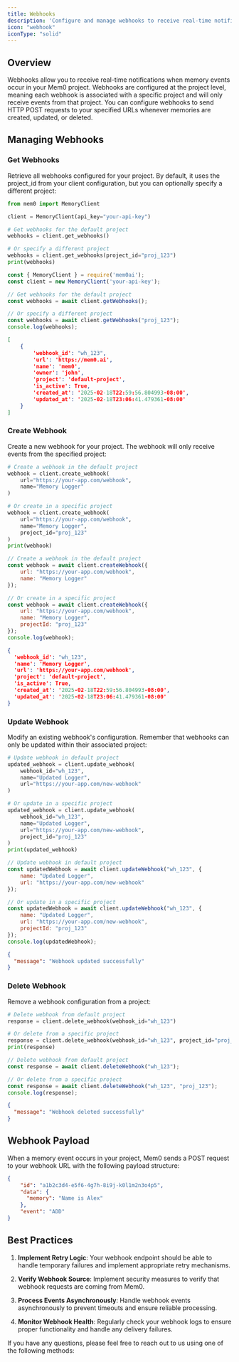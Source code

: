 ```yaml
---
title: Webhooks
description: 'Configure and manage webhooks to receive real-time notifications about memory events'
icon: "webhook"
iconType: "solid"
---
```


## Overview

Webhooks allow you to receive real-time notifications when memory events occur in your Mem0 project. Webhooks are configured at the project level, meaning each webhook is associated with a specific project and will only receive events from that project. You can configure webhooks to send HTTP POST requests to your specified URLs whenever memories are created, updated, or deleted.

## Managing Webhooks

### Get Webhooks

Retrieve all webhooks configured for your project. By default, it uses the project_id from your client configuration, but you can optionally specify a different project:

<CodeGroup>

```python Python
from mem0 import MemoryClient

client = MemoryClient(api_key="your-api-key")

# Get webhooks for the default project
webhooks = client.get_webhooks()

# Or specify a different project
webhooks = client.get_webhooks(project_id="proj_123")
print(webhooks)
```

```javascript JavaScript
const { MemoryClient } = require('mem0ai');
const client = new MemoryClient('your-api-key');

// Get webhooks for the default project
const webhooks = await client.getWebhooks();

// Or specify a different project
const webhooks = await client.getWebhooks("proj_123");
console.log(webhooks);
```

```json Output
[
    {
        'webhook_id': "wh_123",
        'url': 'https://mem0.ai',
        'name': 'mem0',
        'owner': 'john',
        'project': 'default-project',
        'is_active': True,
        'created_at': '2025-02-18T22:59:56.804993-08:00',
        'updated_at': '2025-02-18T23:06:41.479361-08:00'
    }
]

```

</CodeGroup>

### Create Webhook

Create a new webhook for your project. The webhook will only receive events from the specified project:

<CodeGroup>

```python Python
# Create a webhook in the default project
webhook = client.create_webhook(
    url="https://your-app.com/webhook",
    name="Memory Logger"
)

# Or create in a specific project
webhook = client.create_webhook(
    url="https://your-app.com/webhook",
    name="Memory Logger",
    project_id="proj_123"
)
print(webhook)
```

```javascript JavaScript
// Create a webhook in the default project
const webhook = await client.createWebhook({
    url: "https://your-app.com/webhook",
    name: "Memory Logger"
});

// Or create in a specific project
const webhook = await client.createWebhook({
    url: "https://your-app.com/webhook",
    name: "Memory Logger",
    projectId: "proj_123"
});
console.log(webhook);
```

```json Output
{
  'webhook_id': "wh_123",
  'name': 'Memory Logger',
  'url': 'https://your-app.com/webhook',
  'project': 'default-project',
  'is_active': True,
  'created_at': '2025-02-18T22:59:56.804993-08:00',
  'updated_at': '2025-02-18T23:06:41.479361-08:00'
}
```

</CodeGroup>

### Update Webhook

Modify an existing webhook's configuration. Remember that webhooks can only be updated within their associated project:

<CodeGroup>

```python Python
# Update webhook in default project
updated_webhook = client.update_webhook(
    webhook_id="wh_123",
    name="Updated Logger",
    url="https://your-app.com/new-webhook"
)

# Or update in a specific project
updated_webhook = client.update_webhook(
    webhook_id="wh_123",
    name="Updated Logger",
    url="https://your-app.com/new-webhook",
    project_id="proj_123"
)
print(updated_webhook)
```

```javascript JavaScript
// Update webhook in default project
const updatedWebhook = await client.updateWebhook("wh_123", {
    name: "Updated Logger",
    url: "https://your-app.com/new-webhook"
});

// Or update in a specific project
const updatedWebhook = await client.updateWebhook("wh_123", {
    name: "Updated Logger",
    url: "https://your-app.com/new-webhook",
    projectId: "proj_123"
});
console.log(updatedWebhook);
```

```json Output
{
  "message": "Webhook updated successfully"
}
```

</CodeGroup>

### Delete Webhook

Remove a webhook configuration from a project:

<CodeGroup>

```python Python
# Delete webhook from default project
response = client.delete_webhook(webhook_id="wh_123")

# Or delete from a specific project
response = client.delete_webhook(webhook_id="wh_123", project_id="proj_123")
print(response)
```

```javascript JavaScript
// Delete webhook from default project
const response = await client.deleteWebhook("wh_123");

// Or delete from a specific project
const response = await client.deleteWebhook("wh_123", "proj_123");
console.log(response);
```

```json Output
{
  "message": "Webhook deleted successfully"
}
```

</CodeGroup>

## Webhook Payload

When a memory event occurs in your project, Mem0 sends a POST request to your webhook URL with the following payload structure:

```json
{
    "id": "a1b2c3d4-e5f6-4g7h-8i9j-k0l1m2n3o4p5",
    "data": {
      "memory": "Name is Alex"
    },
    "event": "ADD"
}
```

## Best Practices

1. **Implement Retry Logic**: Your webhook endpoint should be able to handle temporary failures and implement appropriate retry mechanisms.

2. **Verify Webhook Source**: Implement security measures to verify that webhook requests are coming from Mem0.

3. **Process Events Asynchronously**: Handle webhook events asynchronously to prevent timeouts and ensure reliable processing.

4. **Monitor Webhook Health**: Regularly check your webhook logs to ensure proper functionality and handle any delivery failures.

If you have any questions, please feel free to reach out to us using one of the following methods:

<Snippet file="get-help.mdx" />